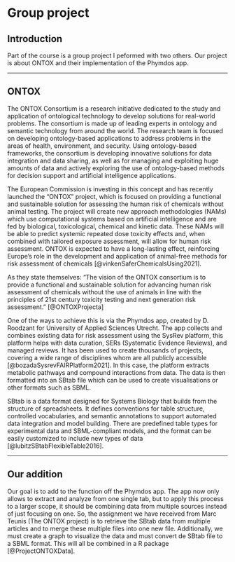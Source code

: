 # Group project

## Introduction {-}

Part of the course is a group project I peformed with two others. Our project is about ONTOX and their implementation of the Phymdos app.

----

## ONTOX {-}

The ONTOX Consortium is a research initiative dedicated to the study and application of ontological technology to develop solutions for real-world problems. The consortium is made up of leading experts in ontology and semantic technology from around the world. The research team is focused on developing ontology-based applications to address problems in the areas of health, environment, and security. Using ontology-based frameworks, the consortium is developing innovative solutions for data integration and data sharing, as well as for managing and exploiting huge amounts of data and actively exploring the use of ontology-based methods for decision support and artificial intelligence applications. 

The European Commission is investing in this concept and has recently launched the "ONTOX" project, which is focused on providing a functional and sustainable solution for assessing the human risk of chemicals without animal testing. The project will create new approach methodologies (NAMs) which use computational systems based on artificial intelligence and are fed by biological, toxicological, chemical and kinetic data. These NAMs will be able to predict systemic repeated dose toxicity effects and, when combined with tailored exposure assessment, will allow for human risk assessment. ONTOX is expected to have a long-lasting effect, reinforcing Europe's role in the development and application of animal-free methods for risk assessment of chemicals [@vinkenSaferChemicalsUsing2021].

As they state themselves: “The vision of the ONTOX consortium is to provide a functional and sustainable solution for advancing human risk assessment of chemicals without the use of animals in line with the principles of 21st century toxicity testing and next generation risk assessment.” [@ONTOXProjecta]

One of the ways to achieve this is via the Phymdos app, created by D. Roodzant for University of Applied Sciences Utrecht. The app collects and combines existing data for risk assessment using the SysRev platform, this platform helps with data curation, SERs (Systematic Evidence Reviews), and managed reviews. It has been used to create thousands of projects, covering a wide range of disciplines whom are all publicly accessible [@bozadaSysrevFAIRPlatform2021]. In this case, the platform extracts metabolic pathways and compound interactions from data. The data is then formatted into an SBtab file which can be used to create visualisations or other formats such as SBML.

SBtab is a data format designed for Systems Biology that builds from the structure of spreadsheets. It defines conventions for table structure, controlled vocabularies, and semantic annotations to support automated data integration and model building. There are predefined table types for experimental data and SBML-compliant models, and the format can be easily customized to include new types of data [@lubitzSBtabFlexibleTable2016].

----

## Our addition {-}

Our goal is to add to the function off the Phymdos app. The app now only allows to extract and analyze from one single tab, but to apply this process to a larger scope, it should be combining data from multiple sources instead of just focusing on one. So, the assignment we have received from Marc Teunis (The ONTOX project) is to retrieve the SBtab data from multiple articles and to merge these multiple files into one new file. Additionally, we must create a graph to visualize the data and must convert de SBtab file to a SBML format. This will all be combined in a R package [@ProjectONTOXData].

